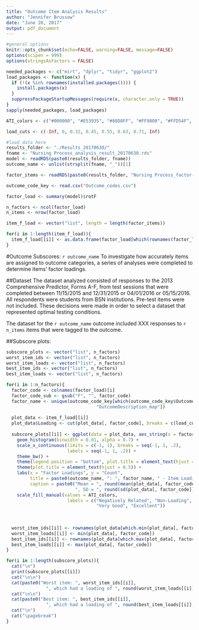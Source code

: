 ```yaml
---
title: "Outcome Item Analysis Results"
author: "Jennifer Brussow"
date: "June 26, 2017"
output: pdf_document
---
```


```r
#general options
knitr::opts_chunk$set(echo=FALSE, warning=FALSE, message=FALSE)
options(scipen = 999)
options(stringsAsFactors = FALSE)

needed_packages <- c("mirt", "dplyr", "tidyr", "ggplot2")
load_packages <- function(x) {
  if (!(x %in% rownames(installed.packages()))) {
    install.packages(x)
  }
  suppressPackageStartupMessages(require(x, character.only = TRUE))
}
sapply(needed_packages, load_packages)

ATI_colors <- c("#000000", "#E53935", "#80D8FF", "#FF9800", "#FFD54F", "#009688", "#CDDC39")

load_cuts <- c(-Inf, 0, 0.32, 0.45, 0.55, 0.63, 0.71, Inf)

#load data here
results_folder <- "./Results_20170630/"
fname <- "Nursing Process_analysis_result_20170630.rds"
model <- readRDS(paste0(results_folder, fname))
outcome_name <- unlist(strsplit(fname, "_"))[1]

factor_items <- readRDS(paste0(results_folder, "Nursing Process_factor-items_20170630.rds"))

outcome_code_key <- read.csv("Outcome_codes.csv")

```


```r
factor_load <- summary(model)$rotF

n_factors <- ncol(factor_load)
n_items <- nrow(factor_load)

item_f_load <- vector("list", length = length(factor_items))

for(i in 1:length(item_f_load)){
  item_f_load[[i]] <- as.data.frame(factor_load[which(rownames(factor_load) %in% factor_items[[i]]),])
}

```

#Outcome Subscores: `r outcome_name`
To investigate how accurately items are assigned to outcome categories,
a series of analyses were completed to determine items' factor loadings. 

##Dataset
The dataset analyzed consisted of responses to the 2013 Comprehensive Predictor, Forms A-F, 
from test sessions that were completed between 11/15/2015 and 12/31/2015 or
04/01/2016 or 05/15/2016. All respondents were students from BSN institutions.
Pre-test items were not included. These decisions were made in order to select
a dataset that represented optimal testing conditions.

The dataset for the `r outcome_name` outcome included XXX responses to 
`r n_items` items that were tagged to the outcome. 

##Subscore plots: 

```r

subscore_plots <- vector("list", n_factors)
worst_item_ids <- vector("list", n_factors)
worst_item_loads <- vector("list", n_factors)
best_item_ids <- vector("list", n_factors)
best_item_loads <- vector("list", n_factors)

for(i in 1:n_factors){
  factor_code <- colnames(factor_load)[i]
  factor_code_sub <- gsub("F", "", factor_code)
  factor_name <- unique(outcome_code_key[which(outcome_code_key$OutcomeID_map == factor_code_sub),
                                  "OutcomeDescription_map"])
  
  plot_data <- item_f_load[[i]]
  plot_data$Loading <- cut(plot_data[, factor_code], breaks = c(load_cuts))
  
  subscore_plots[[i]] <- ggplot(data = plot_data, aes_string(x = factor_code, fill = "Loading")) + 
    geom_histogram(binwidth = 0.01, alpha = 0.7) + 
    scale_x_continuous(limits = c(-1, 1), breaks = seq(-1, 1, .2),
                       labels = seq(-1, 1, .2)) + 
    theme_bw() +
    theme(legend.position = "bottom", plot.title = element_text(hjust = 0.5)) +
    theme(plot.title = element_text(hjust = 0.5)) +
    labs(x = "Factor Loadings", y = "Count", 
         title = paste0(outcome_name, ": ", factor_name, " - Item Loadings"),
         caption = paste0("Mean = ", round(mean(plot_data[, factor_code]), 3),
                          ", SD = ", round(sd(plot_data[, factor_code]), 3))) +
    scale_fill_manual(values = ATI_colors, 
                       labels = c("Negatively Related", "Non-Loading", "Poor", "Fair", "Good", 
                                  "Very Good", "Excellent")) 
  
  
  
  worst_item_ids[[i]] <- rownames(plot_data[which.min(plot_data[, factor_code]),])
  worst_item_loads[[i]] <- min(plot_data[, factor_code])
  best_item_ids[[i]] <- rownames(plot_data[which.max(plot_data[, factor_code]),])
  best_item_loads[[i]] <- max(plot_data[, factor_code])
}
```

```r
for(i in 1:length(subscore_plots)){
  cat("\n")
  print(subscore_plots[[i]])
  cat("\n\n")
  cat(paste0("Worst item: ", worst_item_ids[[i]], 
               ", which had a loading of ", round(worst_item_loads[[i]], 3)))
  cat("\n\n")
  cat(paste0("Best item: ", best_item_ids[[i]], 
               ", which had a loading of ", round(best_item_loads[[i]], 3)))
  cat("\n")
  cat("\pagebreak")
}
```

